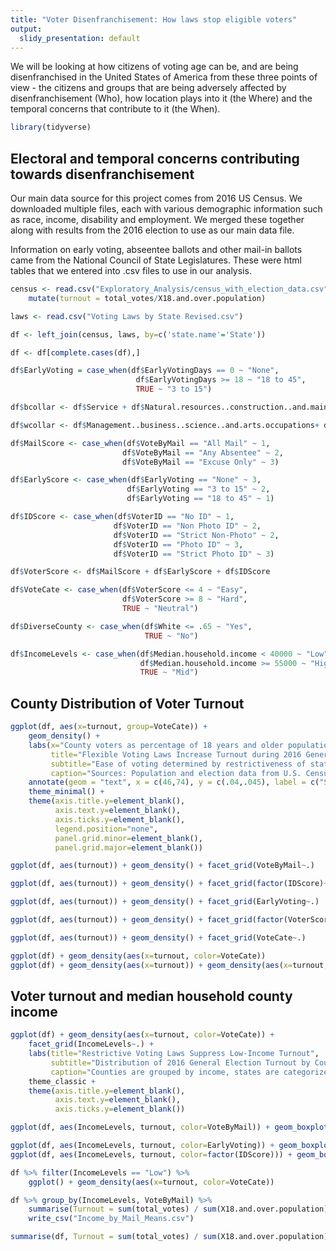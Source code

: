 ---
title: "Voter Disenfranchisement: How laws stop eligible voters"
output:
  slidy_presentation: default
---


We will be looking at how citizens of voting age can be, and are being disenfranchised in the United States of America from these three points of view - the citizens and groups that are being adversely affected by disenfranchisement (Who), how location plays into it (the Where) and the temporal concerns that contribute to it (the When). 

```{r Libraries, include=FALSE}

library(tidyverse)

```

## Electoral and temporal concerns contributing towards disenfranchisement

Our main data source for this project comes from 2016 US Census.  We downloaded multiple files, each with various demographic information such as race, income, disability and employment. We merged these together along with results from the 2016 election to use as our main data file.

Information on early voting, abseentee ballots and other mail-in ballots came from the National Council of State Legislatures. These were html tables that we entered into .csv files to use in our analysis.

```{r Load Data, message=FALSE, warning=FALSE}

census <- read.csv("Exploratory_Analysis/census_with_election_data.csv") %>% 
    mutate(turnout = total_votes/X18.and.over.population)

laws <- read.csv("Voting Laws by State Revised.csv")

df <- left_join(census, laws, by=c('state.name'='State'))

df <- df[complete.cases(df),]

```

```{r New Vars message=FALSE, warning=FALSE}

df$EarlyVoting = case_when(df$EarlyVotingDays == 0 ~ "None",
                            df$EarlyVotingDays >= 18 ~ "18 to 45",
                            TRUE ~ "3 to 15")

df$bcollar <- df$Service + df$Natural.resources..construction..and.maintenance.occupations + df$Production..transportation..and.material.moving.occupations

df$wcollar <- df$Management..business..science..and.arts.occupations+ df$Sales.and.office.occupations

df$MailScore <- case_when(df$VoteByMail == "All Mail" ~ 1,
                         df$VoteByMail == "Any Absentee" ~ 2,
                         df$VoteByMail == "Excuse Only" ~ 3)

df$EarlyScore <- case_when(df$EarlyVoting == "None" ~ 3,
                          df$EarlyVoting == "3 to 15" ~ 2,
                          df$EarlyVoting == "18 to 45" ~ 1)

df$IDScore <- case_when(df$VoterID == "No ID" ~ 1,
                       df$VoterID == "Non Photo ID" ~ 2,
                       df$VoterID == "Strict Non-Photo" ~ 2,
                       df$VoterID == "Photo ID" ~ 3,
                       df$VoterID == "Strict Photo ID" ~ 3)

df$VoterScore <- df$MailScore + df$EarlyScore + df$IDScore

df$VoteCate <- case_when(df$VoterScore <= 4 ~ "Easy",
                         df$VoterScore >= 8 ~ "Hard",
                         TRUE ~ "Neutral")

df$DiverseCounty <- case_when(df$White <= .65 ~ "Yes",
                              TRUE ~ "No")

df$IncomeLevels <- case_when(df$Median.household.income < 40000 ~ "Low",
                             df$Median.household.income >= 55000 ~ "High",
                             TRUE ~ "Mid")

```


## County Distribution of Voter Turnout


```{r Graphs Overall Turnout Density}

ggplot(df, aes(x=turnout, group=VoteCate)) + 
    geom_density() +
    labs(x="County voters as percentage of 18 years and older population",
         title="Flexible Voting Laws Increase Turnout during 2016 General Election",
         subtitle="Ease of voting determined by restrictiveness of state voter ID laws, number of early voting days, and mail-in or absentee ballot provisions. Alaska excluded",
         caption="Sources: Population and election data from U.S. Census. Voting laws from National Council of State Legislatures.") +
    annotate(geom = "text", x = c(46,74), y = c(.04,.045), label = c("Strict", "Flexible") , color="black", size=3) +
    theme_minimal() +
    theme(axis.title.y=element_blank(),
          axis.text.y=element_blank(),
          axis.ticks.y=element_blank(),
          legend.position="none",
          panel.grid.minor=element_blank(),
          panel.grid.major=element_blank())

```


```{r Graphs Draft Turnout Density eval=FALSE, include=FALSE}

ggplot(df, aes(turnout)) + geom_density() + facet_grid(VoteByMail~.) 

ggplot(df, aes(turnout)) + geom_density() + facet_grid(factor(IDScore)~.) 

ggplot(df, aes(turnout)) + geom_density() + facet_grid(EarlyVoting~.) 

ggplot(df, aes(turnout)) + geom_density() + facet_grid(factor(VoterScore)~.) 

ggplot(df, aes(turnout)) + geom_density() + facet_grid(VoteCate~.) 

ggplot(df) + geom_density(aes(x=turnout, color=VoteCate))
ggplot(df) + geom_density(aes(x=turnout)) + geom_density(aes(x=turnout, color=VoteCate))

```

## Voter turnout and median household county income


```{r Graphs Turnout and Income}

ggplot(df) + geom_density(aes(x=turnout, color=VoteCate)) + 
    facet_grid(IncomeLevels~.) +
    labs(title="Restrictive Voting Laws Suppress Low-Income Turnout",
         subtitle="Distribution of 2016 General Election Turnout by County",
         caption="Counties are grouped by income, states are categorized based on the ease of voting relative to number of early voting days, mail-in ballot rules, and voter ID laws.") +
    theme_classic +
    theme(axis.title.y=element_blank(),
          axis.text.y=element_blank(),
          axis.ticks.y=element_blank())

```


```{r Graphs Drafts Income eval=FALSE, include=FALSE}

ggplot(df, aes(IncomeLevels, turnout, color=VoteByMail)) + geom_boxplot()

ggplot(df, aes(IncomeLevels, turnout, color=EarlyVoting)) + geom_boxplot()
ggplot(df, aes(IncomeLevels, turnout, color=factor(IDScore))) + geom_boxplot()

df %>% filter(IncomeLevels == "Low") %>% 
    ggplot() + geom_density(aes(x=turnout, color=VoteCate))

df %>% group_by(IncomeLevels, VoteByMail) %>%
    summarise(Turnout = sum(total_votes) / sum(X18.and.over.population)) %>%
    write_csv("Income_by_Mail_Means.csv")

summarise(df, Turnout = sum(total_votes) / sum(X18.and.over.population))



```

